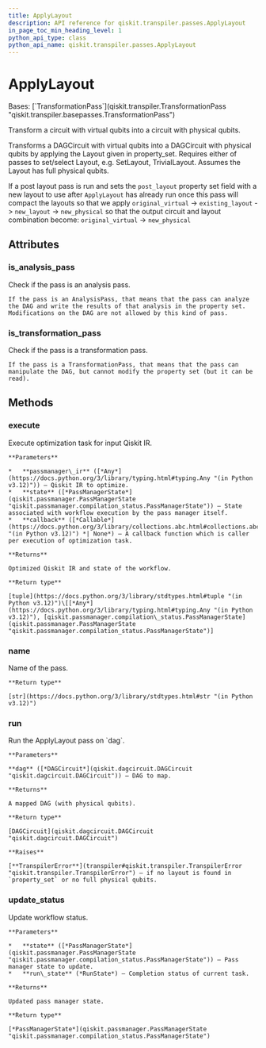 ```yaml
---
title: ApplyLayout
description: API reference for qiskit.transpiler.passes.ApplyLayout
in_page_toc_min_heading_level: 1
python_api_type: class
python_api_name: qiskit.transpiler.passes.ApplyLayout
---
```


# ApplyLayout

<Class id="qiskit.transpiler.passes.ApplyLayout" isDedicatedPage={true} github="https://github.com/Qiskit/qiskit/tree/stable/1.1/qiskit/transpiler/passes/layout/apply_layout.py#L22-L113" signature="qiskit.transpiler.passes.ApplyLayout(*args, **kwargs)">
  Bases: [`TransformationPass`](qiskit.transpiler.TransformationPass "qiskit.transpiler.basepasses.TransformationPass")

  Transform a circuit with virtual qubits into a circuit with physical qubits.

  Transforms a DAGCircuit with virtual qubits into a DAGCircuit with physical qubits by applying the Layout given in property\_set. Requires either of passes to set/select Layout, e.g. SetLayout, TrivialLayout. Assumes the Layout has full physical qubits.

  If a post layout pass is run and sets the `post_layout` property set field with a new layout to use after `ApplyLayout` has already run once this pass will compact the layouts so that we apply `original_virtual` -> `existing_layout` -> `new_layout` -> `new_physical` so that the output circuit and layout combination become: `original_virtual` -> `new_physical`

  ## Attributes

  ### is\_analysis\_pass

  <Attribute id="qiskit.transpiler.passes.ApplyLayout.is_analysis_pass">
    Check if the pass is an analysis pass.

    If the pass is an AnalysisPass, that means that the pass can analyze the DAG and write the results of that analysis in the property set. Modifications on the DAG are not allowed by this kind of pass.
  </Attribute>

  ### is\_transformation\_pass

  <Attribute id="qiskit.transpiler.passes.ApplyLayout.is_transformation_pass">
    Check if the pass is a transformation pass.

    If the pass is a TransformationPass, that means that the pass can manipulate the DAG, but cannot modify the property set (but it can be read).
  </Attribute>

  ## Methods

  ### execute

  <Function id="qiskit.transpiler.passes.ApplyLayout.execute" github="https://github.com/Qiskit/qiskit/tree/stable/1.1/qiskit/transpiler/basepasses.py#L189-L211" signature="execute(passmanager_ir, state, callback=None)">
    Execute optimization task for input Qiskit IR.

    **Parameters**

    *   **passmanager\_ir** ([*Any*](https://docs.python.org/3/library/typing.html#typing.Any "(in Python v3.12)")) – Qiskit IR to optimize.
    *   **state** ([*PassManagerState*](qiskit.passmanager.PassManagerState "qiskit.passmanager.compilation_status.PassManagerState")) – State associated with workflow execution by the pass manager itself.
    *   **callback** ([*Callable*](https://docs.python.org/3/library/collections.abc.html#collections.abc.Callable "(in Python v3.12)") *| None*) – A callback function which is caller per execution of optimization task.

    **Returns**

    Optimized Qiskit IR and state of the workflow.

    **Return type**

    [tuple](https://docs.python.org/3/library/stdtypes.html#tuple "(in Python v3.12)")\[[*Any*](https://docs.python.org/3/library/typing.html#typing.Any "(in Python v3.12)"), [qiskit.passmanager.compilation\_status.PassManagerState](qiskit.passmanager.PassManagerState "qiskit.passmanager.compilation_status.PassManagerState")]
  </Function>

  ### name

  <Function id="qiskit.transpiler.passes.ApplyLayout.name" github="https://github.com/Qiskit/qiskit/tree/stable/1.1/qiskit/passmanager/base_tasks.py#L68-L70" signature="name()">
    Name of the pass.

    **Return type**

    [str](https://docs.python.org/3/library/stdtypes.html#str "(in Python v3.12)")
  </Function>

  ### run

  <Function id="qiskit.transpiler.passes.ApplyLayout.run" github="https://github.com/Qiskit/qiskit/tree/stable/1.1/qiskit/transpiler/passes/layout/apply_layout.py#L38-L113" signature="run(dag)">
    Run the ApplyLayout pass on `dag`.

    **Parameters**

    **dag** ([*DAGCircuit*](qiskit.dagcircuit.DAGCircuit "qiskit.dagcircuit.DAGCircuit")) – DAG to map.

    **Returns**

    A mapped DAG (with physical qubits).

    **Return type**

    [DAGCircuit](qiskit.dagcircuit.DAGCircuit "qiskit.dagcircuit.DAGCircuit")

    **Raises**

    [**TranspilerError**](transpiler#qiskit.transpiler.TranspilerError "qiskit.transpiler.TranspilerError") – if no layout is found in `property_set` or no full physical qubits.
  </Function>

  ### update\_status

  <Function id="qiskit.transpiler.passes.ApplyLayout.update_status" github="https://github.com/Qiskit/qiskit/tree/stable/1.1/qiskit/transpiler/basepasses.py#L213-L221" signature="update_status(state, run_state)">
    Update workflow status.

    **Parameters**

    *   **state** ([*PassManagerState*](qiskit.passmanager.PassManagerState "qiskit.passmanager.compilation_status.PassManagerState")) – Pass manager state to update.
    *   **run\_state** (*RunState*) – Completion status of current task.

    **Returns**

    Updated pass manager state.

    **Return type**

    [*PassManagerState*](qiskit.passmanager.PassManagerState "qiskit.passmanager.compilation_status.PassManagerState")
  </Function>
</Class>

